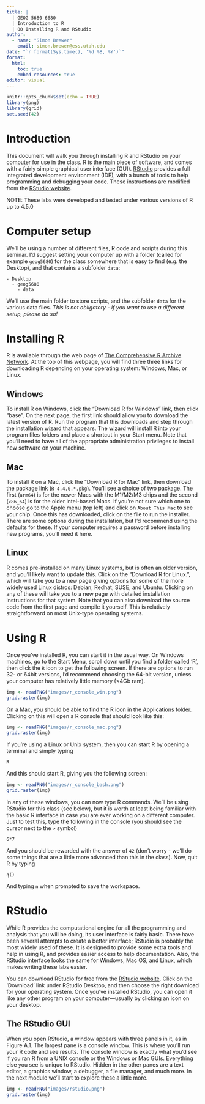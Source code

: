 ```yaml
---
title: |
  | GEOG 5680 6680
  | Introduction to R
  | 00 Installing R and RStudio
author: 
  - name: "Simon Brewer"
    email: simon.brewer@ess.utah.edu
date: "`r format(Sys.time(), '%d %B, %Y')`"
format:
  html:
    toc: true
    embed-resources: true
editor: visual
---
```


```r
knitr::opts_chunk$set(echo = TRUE)
library(png)
library(grid)
set.seed(42)
```

# Introduction

This document will walk you through installing R and RStudio on your computer for use in the class. [R](https://cran.r-project.org) is the main piece of software, and comes with a fairly simple graphical user interface (GUI). [RStudio](https://www.rstudio.com) provides a full integrated development environment (IDE), with a bunch of tools to help programming and debugging your code. These instructions are modified from the [RStudio website](https://rstudio-education.github.io/hopr/starting.html).

NOTE: These labs were developed and tested under various versions of R up to 4.5.0

# Computer setup

We'll be using a number of different files, R code and scripts during this seminar. I'd suggest setting your computer up with a folder (called for example `geog5680`) for the class somewhere that is easy to find (e.g. the Desktop), and that contains a subfolder `data`:

```         
- Desktop
  - geog5680
    - data
```

We'll use the main folder to store scripts, and the subfolder `data` for the various data files. *This is not obligatory - if you want to use a different setup, please do so!*

# Installing R

R is available through the web page of [The Comprehensive R Archive Network](https://cran.r-project.org). At the top of this webpage, you will find three three links for downloading R depending on your operating system: Windows, Mac, or Linux.

## Windows

To install R on Windows, click the "Download R for Windows" link, then click "base". On the next page, the first link should allow you to download the latest version of R. Run the program that this downloads and step through the installation wizard that appears. The wizard will install R into your program files folders and place a shortcut in your Start menu. Note that you’ll need to have all of the appropriate administration privileges to install new software on your machine.

## Mac

To install R on a Mac, click the “Download R for Mac” link, then download the package link (`R-4.4.0.*.pkg`). You'll see a choice of two package. The first (`arm64`) is for the newer Macs with the M1/M2/M3 chips and the second (`x86_64`) is for the older intel-based Macs. If you're not sure which one to choose go to the Apple menu (top left) and click on `About This Mac` to see your chip. Once this has downloaded, click on the file to run the installer. There are some options during the installation, but I'd recommend using the defaults for these. If your computer requires a password before installing new programs, you’ll need it here.

## Linux

R comes pre-installed on many Linux systems, but is often an older version, and you'll likely want to update this. Click on the “Download R for Linux.”, which will take you to a new page giving options for some of the more widely used Linux distros: Debian, Redhat, SUSE, and Ubuntu. Clicking on any of these will take you to a new page with detailed installation instructions for that system. Note that you can also download the source code from the first page and compile it yourself. This is relatively straightforward on most Unix-type operating systems.

# Using R

Once you've installed R, you can start it in the usual way. On Windows machines, go to the Start Menu, scroll down until you find a folder called 'R', then click the `R` icon to get the following screen. If there are options to run 32- or 64bit versions, I'd recommend choosing the 64-bit version, unless your computer has relatively little memory (\<4Gb ram).

```r
img <- readPNG("images/r_console_win.png")
grid.raster(img)
```

On a Mac, you should be able to find the R icon in the Applications folder. Clicking on this will open a R console that should look like this:

```r
img <- readPNG("images/r_console_mac.png")
grid.raster(img)
```

If you're using a Linux or Unix system, then you can start R by opening a terminal and simply typing

```         
R
```

And this should start R, giving you the following screen:

```r
img <- readPNG("images/r_console_bash.png")
grid.raster(img)
```

In any of these windows, you can now type R commands. We'll be using RStudio for this class (see below), but it is worth at least being familiar with the basic R interface in case you are ever working on a different computer. Just to test this, type the following in the console (you should see the cursor next to the `>` symbol)

```         
6*7
```

And you should be rewarded with the answer of `42` (don't worry - we'll do some things that are a little more advanced than this in the class). Now, quit R by typing

```         
q()
```

And typing `n` when prompted to save the workspace.

# RStudio

While R provides the computational engine for all the programming and analysis that you will be doing, its user interface is fairly basic. There have been several attempts to create a better interface; RStudio is probably the most widely used of these. It is designed to provide some extra tools and help in using R, and provides easier access to help documentation. Also, the RStudio interface looks the same for Windows, Mac OS, and Linux, which makes writing these labs easier.

You can download RStudio for free from the [RStudio website](https://www.rstudio.com). Click on the 'Download' link under RStudio Desktop, and then choose the right download for your operating system. Once you've installed RStudio, you can open it like any other program on your computer—usually by clicking an icon on your desktop.

## The RStudio GUI

When you open RStudio, a window appears with three panels in it, as in Figure A.1. The largest pane is a console window. This is where you’ll run your R code and see results. The console window is exactly what you’d see if you ran R from a UNIX console or the Windows or Mac GUIs. Everything else you see is unique to RStudio. Hidden in the other panes are a text editor, a graphics window, a debugger, a file manager, and much more. In the next module we'll start to explore these a little more.

```r
img <- readPNG("images/rstudio.png")
grid.raster(img)
```
